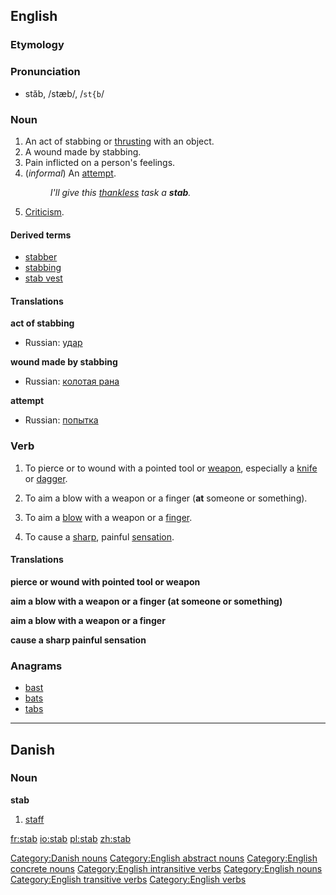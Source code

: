 ==English==
{{wikipedia}}

===Etymology===
{{ME.}}

===Pronunciation===
*stăb, /stæb/, /<tt>st{b</tt>/

===Noun===
{{en-noun|stab|stabs}}

# An act of stabbing or [[thrust|thrusting]] with an object.
# A wound made by stabbing.
# Pain inflicted on a person's feelings.
#(''informal'') An [[attempt]].
#:''I'll give this [[thankless]] task a '''stab'''.''
# [[Criticism]].

====Derived terms====
*[[stabber]]
*[[stabbing]]<!--adjective, noun-->
*[[stab vest]]

====Translations====
'''act of stabbing'''
{{top}}
{{mid}}
*Russian: [[удар]] {{m}}
{{bottom}}

'''wound made by stabbing'''
{{top}}
{{mid}}
*Russian: [[колотая рана]] {{f}}
{{bottom}}

'''attempt'''
{{top}}
{{mid}}
* Russian: [[попытка]] {{f}}
{{bottom}}

===Verb===
{{en-verb|stab|stabs|stabbed|stabbing}}

#{{transitive}} To pierce or to wound with a pointed tool or [[weapon]], especially a [[knife]] or [[dagger]].
#{{transitive}} To aim a blow with a weapon or a finger ('''at''' someone or something).
#{{intransitive}} To aim a [[blow]] with a weapon or a [[finger]].
#{{intransitive}} To cause a [[sharp]], painful [[sensation]].

====Translations====
'''pierce or wound with pointed tool or weapon'''
{{top}}
{{mid}}
{{bottom}}

'''aim a blow with a weapon or a finger (at someone or something)'''
<!--this is the TRANSITIVE sense-->
{{top}}
{{mid}}
{{bottom}}

'''aim a blow with a weapon or a finger'''
<!--this is the INTRANSITIVE sense-->
{{top}}
{{mid}}
{{bottom}}

'''cause a sharp painful sensation'''
{{top}}
{{mid}}
{{bottom}}

===Anagrams===
*[[bast]]
*[[bat]]s
*[[tab]]s

----
==Danish==
===Noun===
'''stab''' {{c}}

#[[staff]]

[[Category:Danish nouns]]
[[Category:English abstract nouns]]
[[Category:English concrete nouns]]
[[Category:English intransitive verbs]]   
[[Category:English nouns]]   
[[Category:English transitive verbs]]   
[[Category:English verbs]]

[[fr:stab]]
[[io:stab]]
[[pl:stab]]
[[zh:stab]]